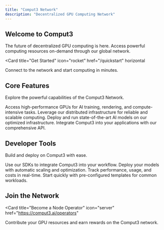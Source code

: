 ```yaml
---
title: "Comput3 Network"
description: "Decentralized GPU Computing Network"
---
```


## Welcome to Comput3

The future of decentralized GPU computing is here. Access powerful computing resources on-demand through our global network.

<Card
  title="Get Started"
  icon="rocket"
  href="/quickstart"
  horizontal
>
  Connect to the network and start computing in minutes.
</Card>

## Core Features

Explore the powerful capabilities of the Comput3 Network.

<Columns cols={2}>
  <Card
    title="GPU Computing"
    icon="microchip"
    href="/development"
  >
    Access high-performance GPUs for AI training, rendering, and compute-intensive tasks.
  </Card>
  <Card
    title="Decentralized Network"
    icon="network-wired"
    href="/essentials/settings"
  >
    Leverage our distributed infrastructure for reliable and scalable computing.
  </Card>
  <Card
    title="AI Models"
    icon="brain"
    href="/essentials/navigation"
  >
    Deploy and run state-of-the-art AI models on our optimized infrastructure.
  </Card>
  <Card
    title="API Access"
    icon="terminal"
    href="/api-reference/introduction"
  >
    Integrate Comput3 into your applications with our comprehensive API.
  </Card>
</Columns>

## Developer Tools

Build and deploy on Comput3 with ease.

<Columns cols={2}>
  <Card
    title="SDK & Libraries"
    icon="code"
    href="/essentials/markdown"
  >
    Use our SDKs to integrate Comput3 into your workflow.
  </Card>
  <Card
    title="Model Deployment"
    icon="upload"
    href="/essentials/code"
  >
    Deploy your models with automatic scaling and optimization.
  </Card>
  <Card
    title="Monitoring"
    icon="chart-line"
    href="/essentials/images"
  >
    Track performance, usage, and costs in real-time.
  </Card>
  <Card
    title="Templates"
    icon="layer-group"
    href="/essentials/reusable-snippets"
  >
    Start quickly with pre-configured templates for common workloads.
  </Card>
</Columns>

## Join the Network

<Card
  title="Become a Node Operator"
  icon="server"
  href="https://comput3.ai/operators"
>
  Contribute your GPU resources and earn rewards on the Comput3 network.
</Card>